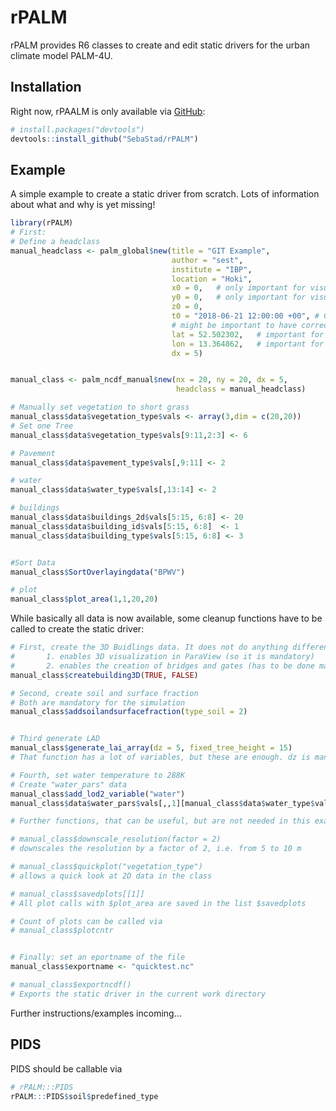 # rPALM

<!-- badges: start -->
<!-- badges: end -->

rPALM provides R6 classes to create and edit static drivers for the urban climate model PALM-4U.

## Installation

Right now, rPAALM is only available via [GitHub](https://github.com/):

``` r
# install.packages("devtools")
devtools::install_github("SebaStad/rPALM")
```
## Example

A simple example to create a static driver from scratch. Lots of information about what and why is yet missing!

```{r example}
library(rPALM)
# First:
# Define a headclass
manual_headclass <- palm_global$new(title = "GIT Example",
                                    author = "sest",
                                    institute = "IBP",
                                    location = "Hoki",
                                    x0 = 0,   # only important for visualization on a map later on
                                    y0 = 0,   # only important for visualization on a map later on
                                    z0 = 0,
                                    t0 = "2018-06-21 12:00:00 +00", # Character with Date in this format, 
                                    # might be important to have correct in later releases of PALM!
                                    lat = 52.502302,   # important for solar radiation
                                    lon = 13.364862,   # important for solar radiation
                                    dx = 5)


manual_class <- palm_ncdf_manual$new(nx = 20, ny = 20, dx = 5,
                                     headclass = manual_headclass)

# Manually set vegetation to short grass
manual_class$data$vegetation_type$vals <- array(3,dim = c(20,20))
# Set one Tree
manual_class$data$vegetation_type$vals[9:11,2:3] <- 6

# Pavement
manual_class$data$pavement_type$vals[,9:11] <- 2

# water 
manual_class$data$water_type$vals[,13:14] <- 2

# buildings
manual_class$data$buildings_2d$vals[5:15, 6:8] <- 20
manual_class$data$building_id$vals[5:15, 6:8]  <- 1
manual_class$data$building_type$vals[5:15, 6:8] <- 3


#Sort Data
manual_class$SortOverlayingdata("BPWV")

# plot
manual_class$plot_area(1,1,20,20)

```

While basically all data is now available, some cleanup functions have to be called to create the static driver:

```{r cleanup}
# First, create the 3D Buidlings data. It does not do anything different from buildings_2d BUT:
#       1. enables 3D visualization in ParaView (so it is mandatory)
#       2. enables the creation of bridges and gates (has to be done manually, time expensive)
manual_class$createbuilding3D(TRUE, FALSE)

# Second, create soil and surface fraction
# Both are mandatory for the simulation
manual_class$addsoilandsurfacefraction(type_soil = 2)


# Third generate LAD
manual_class$generate_lai_array(dz = 5, fixed_tree_height = 15)
# That function has a lot of variables, but these are enough. dz is mandatory

# Fourth, set water temperature to 288K
# Create "water_pars" data 
manual_class$add_lod2_variable("water")
manual_class$data$water_pars$vals[,,1][manual_class$data$water_type$vals>=0] <- 288

# Further functions, that can be useful, but are not needed in this example:

# manual_class$downscale_resolution(factor = 2)
# downscales the resolution by a factor of 2, i.e. from 5 to 10 m

# manual_class$quickplot("vegetation_type")
# allows a quick look at 2D data in the class

# manual_class$savedplots[[1]]
# All plot calls with $plot_area are saved in the list $savedplots

# Count of plots can be called via 
# manual_class$plotcntr


# Finally: set an eportname of the file
manual_class$exportname <- "quicktest.nc"

# manual_class$exportncdf()
# Exports the static driver in the current work directory
```

Further instructions/examples incoming...

## PIDS

PIDS should be callable via
```{r PIDS}
# rPALM:::PIDS
rPALM:::PIDS$soil$predefined_type
```

